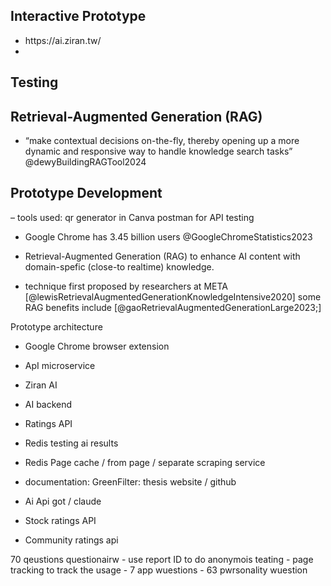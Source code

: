 ```{=mdx}
import MyEmbed from '/src/components/Embed'
import Figure from '/src/components/Figure'
import Watch from '../images/prototypes/ai-watch.png'
import Susan from '../images/prototypes/susan-pink-app.png'
```
## Interactive Prototype

-   https://ai.ziran.tw/
-   

## Testing


## Retrieval-Augmented Generation (RAG) 

- "make contextual decisions on-the-fly, thereby opening up a more dynamic and responsive way to handle knowledge search tasks" @dewyBuildingRAGTool2024


## Prototype Development

-- tools used: 
qr generator in Canva
postman for API testing


- Google Chrome has 3.45 billion users @GoogleChromeStatistics2023


- Retrieval-Augmented Generation (RAG) to enhance AI content with domain-spefic (close-to realtime) knowledge.
- technique first proposed by researchers at META [@lewisRetrievalAugmentedGenerationKnowledgeIntensive2020] some RAG benefits include [@gaoRetrievalAugmentedGenerationLarge2023;]


Prototype architecture

- Google Chrome browser extension 
- ApI microservice

- Ziran AI
- AI backend
- Ratings API
- Redis testing ai results
- Redis Page cache / from page / separate scraping service
- documentation: GreenFilter: thesis website / github
- Ai Api got / claude
- Stock ratings API
- Community ratings api

70 qeustions questionairw
- use report ID to do anonymois teating
- page tracking to track the usage
- 7 app wuestions
- 63 pwrsonality wuestion
